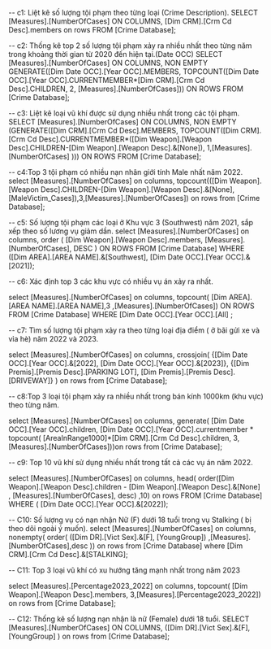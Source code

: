 -- c1:  Liệt kê số lượng tội phạm theo từng loại (Crime Description).
SELECT [Measures].[NumberOfCases] ON COLUMNS,
		[Dim CRM].[Crm Cd Desc].members on rows
FROM [Crime Database];

-- c2: Thống kê top 2 số lượng tội phạm xảy ra nhiều nhất theo từng năm trong khoảng thời gian từ 2020 đến hiện tại.(Date OCC)
SELECT [Measures].[NumberOfCases] ON COLUMNS,
NON EMPTY GENERATE([Dim Date OCC].[Year OCC].MEMBERS,
TOPCOUNT([Dim Date OCC].[Year OCC].CURRENTMEMBER*[Dim CRM].[Crm Cd Desc].CHILDREN,
2, [Measures].[NumberOfCases])) ON ROWS
FROM [Crime Database];


-- c3: Liệt kê loại vũ khí được sử dụng nhiều nhất trong các tội phạm. 
SELECT [Measures].[NumberOfCases] ON COLUMNS,
NON EMPTY (GENERATE([Dim CRM].[Crm Cd Desc].MEMBERS,
TOPCOUNT([Dim CRM].[Crm Cd Desc].CURRENTMEMBER*([Dim Weapon].[Weapon Desc].CHILDREN-[Dim Weapon].[Weapon Desc].&[None]),
1,[Measures].[NumberOfCases] )))
 ON ROWS
FROM [Crime Database];

-- c4:Top 3 tội phạm có nhiều nạn nhân giới tính Male nhất năm 2022.
select [Measures].[NumberOfCases] on columns,
topcount(([Dim Weapon].[Weapon Desc].CHILDREN-[Dim Weapon].[Weapon Desc].&[None],
[MaleVictim_Cases]),3,[Measures].[NumberOfCases]) on rows
from [Crime Database];

-- c5: Số lượng tội phạm các loại ở Khu vực 3 (Southwest) năm 2021, sắp xếp theo số lương vụ giảm dần.
select [Measures].[NumberOfCases] on columns,
order ( [Dim Weapon].[Weapon Desc].members, [Measures].[NumberOfCases], DESC ) ON ROWS
FROM [Crime Database]
WHERE ([Dim AREA].[AREA NAME].&[Southwest], [Dim Date OCC].[Year OCC].&[2021]);

-- c6: Xác định top 3 các khu vực có nhiều vụ án xảy ra nhất.

select [Measures].[NumberOfCases] on columns,
topcount( [Dim AREA].[AREA NAME].[AREA NAME],3 ,[Measures].[NumberOfCases]) ON ROWS
FROM [Crime Database]
WHERE [Dim Date OCC].[Year OCC].[All] ;

-- c7: Tìm số lượng tội phạm xảy ra theo từng loại địa điểm ( ở bãi gửi xe và vỉa hè) năm 2022 và 2023.

select [Measures].[NumberOfCases] on columns,
crossjoin( {[Dim Date OCC].[Year OCC].&[2022], [Dim Date OCC].[Year OCC].&[2023]},
{[Dim Premis].[Premis Desc].[PARKING LOT], [Dim Premis].[Premis Desc].[DRIVEWAY]} ) on rows
from [Crime Database];


-- c8:Top 3 loại tội phạm xảy ra nhiều nhất trong bán kính 1000km (khu vực) theo từng năm.

select [Measures].[NumberOfCases] on columns,
generate(
	[Dim Date OCC].[Year OCC].children,
	[Dim Date OCC].[Year OCC].currentmember * 
	topcount( [AreaInRange1000]*[Dim CRM].[Crm Cd Desc].children,
	3, [Measures].[NumberOfCases]))on rows
from [Crime Database];

-- c9: Top 10 vũ khí sử dụng nhiều nhất trong tất cả các vụ án năm 2022. 

select [Measures].[NumberOfCases] on columns,
head(
order([Dim Weapon].[Weapon Desc].children - [Dim Weapon].[Weapon Desc].&[None]   ,  [Measures].[NumberOfCases], desc)
,10) on rows
FROM [Crime Database]
WHERE ( [Dim Date OCC].[Year OCC].&[2022]);

-- C10: Số lượng vụ có nạn nhận Nữ (F) dưới 18 tuổi trong vụ Stalking ( bị theo dõi ngoài ý muốn).
select [Measures].[NumberOfCases] on columns,
nonempty(
	order( ([Dim DR].[Vict Sex].&[F], [YoungGroup]) ,[Measures].[NumberOfCases],desc )) on rows
from [Crime Database]
where [Dim CRM].[Crm Cd Desc].&[STALKING];


-- C11: Top 3 loại vũ khí có xu hướng tăng mạnh nhất trong năm 2023

select [Measures].[Percentage2023_2022] on columns,
topcount( [Dim Weapon].[Weapon Desc].members, 3,[Measures].[Percentage2023_2022]) on rows
from [Crime Database];

-- C12: Thống kê số lượng nạn nhận là nữ (Female) dưới 18 tuổi. 
SELECT [Measures].[NumberOfCases] ON COLUMNS,
([Dim DR].[Vict Sex].&[F], [YoungGroup] ) on rows
from [Crime Database];
